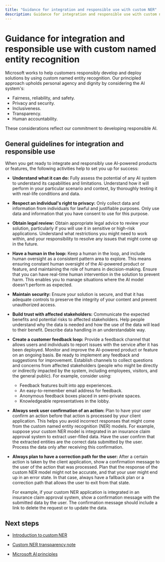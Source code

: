 ```yaml
---
title: "Guidance for integration and responsible use with custom NER"
description: Guidance for integration and responsible use with custom named entity recognition
---
```


# Guidance for integration and responsible use with custom named entity recognition


<NonEnglishTranslation />

Microsoft works to help customers responsibly develop and deploy solutions by using custom named entity recognition. Our principled approach upholds personal agency and dignity by considering the AI system's:

* Fairness, reliability, and safety.
* Privacy and security.
* Inclusiveness.
* Transparency.
* Human accountability.

These considerations reflect our commitment to developing responsible AI.

## General guidelines for integration and responsible use

When you get ready to integrate and responsibly use AI-powered products or features, the following activities help to set you up for success:

* **Understand what it can do:** Fully assess the potential of any AI system to understand its capabilities and limitations. Understand how it will perform in your particular scenario and context, by thoroughly testing it with real-life conditions and data.

* **Respect an individual's right to privacy:** Only collect data and information from individuals for lawful and justifiable purposes. Only use data and information that you have consent to use for this purpose.

* **Obtain legal review:** Obtain appropriate legal advice to review your solution, particularly if you will use it in sensitive or high-risk applications. Understand what restrictions you might need to work within, and your responsibility to resolve any issues that might come up in the future.

* **Have a human in the loop:** Keep a human in the loop, and include human oversight as a consistent pattern area to explore. This means ensuring constant human oversight of the AI-powered product or feature, and maintaining the role of humans in decision-making. Ensure that you can have real-time human intervention in the solution to prevent harm. This enables you to manage situations where the AI model doesn't perform as expected.

* **Maintain security:** Ensure your solution is secure, and that it has adequate controls to preserve the integrity of your content and prevent unauthorized access.

* **Build trust with affected stakeholders:** Communicate the expected benefits and potential risks to affected stakeholders. Help people understand why the data is needed and how the use of the data will lead to their benefit. Describe data handling in an understandable way.

* **Create a customer feedback loop:** Provide a feedback channel that allows users and individuals to report issues with the service after it has been deployed. Monitor and improve the AI-powered product or feature on an ongoing basis. Be ready to implement any feedback and suggestions for improvement. Establish channels to collect questions and concerns from affected stakeholders (people who might be directly or indirectly impacted by the system, including employees, visitors, and the general public). For example, consider using:

    * Feedback features built into app experiences.
    * An easy-to-remember email address for feedback.
    * Anonymous feedback boxes placed in semi-private spaces.
    * Knowledgeable representatives in the lobby.

* **Always seek user confirmation of an action:** Plan to have your user confirm an action before that action is processed by your client application. This helps you avoid incorrect responses that might come from the custom named entity recognition (NER) models. For example, suppose your custom NER model is integrated in an insurance claim approval system to extract user-filled data. Have the user confirm that the extracted entities are the correct data submitted by the user. Process the data only after receiving this confirmation.

* **Always plan to have a correction path for the user:** After a certain action is taken by the client application, show a confirmation message to the user of the action that was processed. Plan that the response of the custom NER model might not be accurate, and that your user might end up in an error state. In that case, always have a fallback plan or a correction path that allows the user to exit from that state.  

  For example, if your custom NER application is integrated in an insurance claim approval system, show a confirmation message with the submitted data by the user. The confirmation message should include a link to delete the request or to update the data.

## Next steps

* [Introduction to custom NER](/azure/ai-services/language-service/custom-named-entity-recognition/overview)

* [Custom NER transparency note](custom-named-entity-recognition-transparency-note)

* [Microsoft AI principles](https://www.microsoft.com/ai/responsible-ai?rtc=1&activetab=pivot1%3aprimaryr6)
